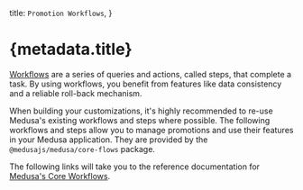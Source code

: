 
  title: `Promotion Workflows`,
}

# {metadata.title}

[Workflows](!docs!/learn/fundamentals/workflows) are a series of queries and actions, called steps, that complete a task. By using workflows, you benefit from features like data consistency and a reliable roll-back mechanism.

When building your customizations, it's highly recommended to re-use Medusa's existing workflows and steps where possible. The following workflows and steps allow you to manage promotions and use their features in your Medusa application. They are provided by the `@medusajs/medusa/core-flows` package.

The following links will take you to the reference documentation for [Medusa's Core Workflows](/medusa-workflows-reference).

<ChildDocs type="item" defaultItemsPerRow={2} />